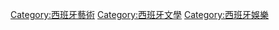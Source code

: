 {{Commons category|Theatre of Spain}}

[[Category:西班牙藝術|Category:西班牙藝術]]
[[Category:西班牙文學|Category:西班牙文學]]
[[Category:西班牙娛樂|Category:西班牙娛樂]]
